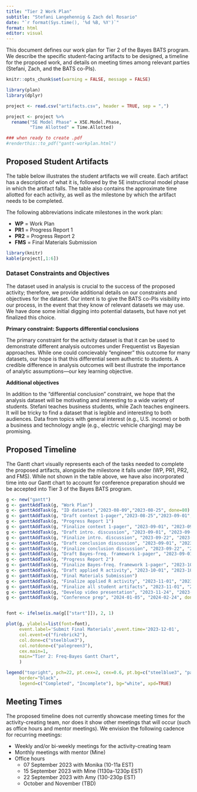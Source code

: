 ```yaml
---
title: "Tier 2 Work Plan"
subtitle: "Stefani Langehennig & Zach del Rosario"
date: "`r format(Sys.time(), '%d %B, %Y')`"
format: html
editor: visual
---
```


This document defines our work plan for Tier 2 of the Bayes BATS program. We describe the specific student-facing artifacts to be designed, a timeline for the proposed work, and details on meeting times among relevant parties (Stefani, Zach, and the BATS co-PIs).

```r
knitr::opts_chunk$set(warning = FALSE, message = FALSE)

library(plan)
library(dplyr)

project <- read.csv("artifacts.csv", header = TRUE, sep = ",")

project <- project %>%
  rename("5E Model Phase" = X5E.Model.Phase,
         "Time Allotted" = Time.Allotted)

### when ready to create .pdf
#renderthis::to_pdf("gantt-workplan.html")

```

## Proposed Student Artifacts

The table below illustrates the student artifacts we will create. Each artifact has a description of what it is, followed by the 5E instructional model phase in which the artifact falls. The table also contains the approximate time allotted for each activity, as well as the milestone by which the artifact needs to be completed.

The following abbreviations indicate milestones in the work plan:

-   **WP** = Work Plan
-   **PR1** = Progress Report 1
-   **PR2** = Progress Report 2
-   **FMS** = Final Materials Submission

```r
library(knitr)
kable(project[,1:6])

```

### Dataset Constraints and Objectives

The dataset used in analysis is crucial to the success of the proposed activity; therefore, we provide additional details on our constraints and objectives for the dataset. Our intent is to give the BATS co-PIs visibility into our process, in the event that they know of relevant datasets we may use. We have done some initial digging into potential datasets, but have not yet finalized this choice.

**Primary constraint: Supports differential conclusions**

The primary constraint for the activity dataset is that it can be used to demonstrate different analysis outcomes under Frequentist vs Bayesian approaches. While one could concievably "engineer" this outcome for many datasets, our hope is that this differential seem authentic to students. A credible difference in analysis outcomes will best illustrate the importance of analytic assumptions---our key learning objective.

**Additional objectives**

In addition to the "differential conclusion" constraint, we hope that the analysis dataset will be motivating and interesting to a wide variety of students. Stefani teaches business students, while Zach teaches engineers. It will be tricky to find a dataset that is legible and interesting to both audiences. Data from topics with general interest (e.g., U.S. income) or both a business and technology angle (e.g., electric vehicle charging) may be promising.

## Proposed Timeline

The Gantt chart visually represents each of the tasks needed to complete the proposed artifacts, alongside the milestone it falls under (WP, PR1, PR2, and FMS). While not shown in the table above, we have also incorporated time into our Gantt chart to account for conference preparation should we be accepted into Tier 3 of the Bayes BATS program.

```r
g <- new("gantt")
g <- ganttAddTask(g, "Work Plan")
g <- ganttAddTask(g, "ID datasets","2023-08-09","2023-08-25", done=80)
g <- ganttAddTask(g, "Draft context 1-pager","2023-08-25","2023-09-01",done=20)
g <- ganttAddTask(g, "Progress Report 1")
g <- ganttAddTask(g, "Finalize context 1-pager", "2023-09-01", "2023-09-30", done=0)
g <- ganttAddTask(g, "Draft intro. discussion", "2023-09-01", "2023-09-22", done=0)
g <- ganttAddTask(g, "Finalize intro. discussion", "2023-09-22", "2023-09-30", done=0)
g <- ganttAddTask(g, "Draft conclusion discussion", "2023-09-01", "2023-09-22", done=0)
g <- ganttAddTask(g, "Finalize conclusion discussion", "2023-09-22", "2023-09-30", done=0)
g <- ganttAddTask(g, "Draft Bayes-freq. framework 1-pager", "2023-09-01", "2023-09-30", done=0)
g <- ganttAddTask(g, "Progress Report 2")
g <- ganttAddTask(g, "Finalize Bayes-freq. framework 1-pager", "2023-10-01", "2023-10-20", done=0)
g <- ganttAddTask(g, "Draft applied R activity", "2023-10-01", "2023-10-31", done=0)
g <- ganttAddTask(g, "Final Materials Submission")
g <- ganttAddTask(g, "Finalize applied R activity", "2023-11-01", "2023-11-24", done=0)
g <- ganttAddTask(g, "Finalize all student artifacts", "2023-11-01", "2023-11-24", done=0)
g <- ganttAddTask(g, "Develop video presentation", "2023-11-24", "2023-11-30", done=0)
g <- ganttAddTask(g, "Conference prep", "2024-01-05", "2024-02-24", done=0)


font <- ifelse(is.na(g[["start"]]), 2, 1)

plot(g, ylabels=list(font=font),
     event.label='Submit Final Materials',event.time='2023-12-01',
     col.event=c("firebrick2"),
     col.done=c("steelblue3"),
     col.notdone=c("palegreen3"),
     cex.main=1,
     main="Tier 2: Freq-Bayes Gantt Chart",
     )

legend("topright", pch=22, pt.cex=2, cex=0.6, pt.bg=c("steelblue3", "palegreen3"),
     border="black",
     legend=c("Completed", "Incomplete"), bg="white", xpd=TRUE)

```

## Meeting Times

The proposed timeline does not currently showcase meeting times for the activity-creating team, nor does it show other meetings that will occur (such as office hours and mentor meetings). We envision the following cadence for recurring meetings:

-   Weekly and/or bi-weekly meetings for the activity-creating team
-   Monthly meetings with mentor (Mine)
-   Office hours
    -   07 September 2023 with Monika (10-11a EST)
    -   15 September 2023 with Mine (1130a-1230p EST)
    -   22 September 2023 with Amy (130-230p EST)
    -   October and November (TBD)
